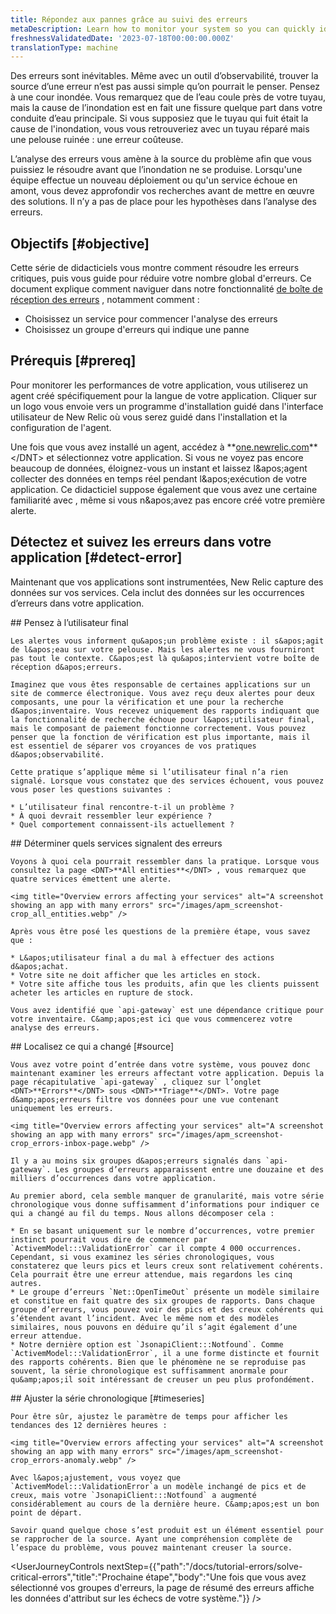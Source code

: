 ```yaml
---
title: Répondez aux pannes grâce au suivi des erreurs
metaDescription: Learn how to monitor your system so you can quickly identify and resolve many error occurrences fast.
freshnessValidatedDate: '2023-07-18T00:00:00.000Z'
translationType: machine
---
```


Des erreurs sont inévitables. Même avec un outil d’observabilité, trouver la source d’une erreur n’est pas aussi simple qu’on pourrait le penser. Pensez à une cour inondée. Vous remarquez que de l’eau coule près de votre tuyau, mais la cause de l’inondation est en fait une fissure quelque part dans votre conduite d’eau principale. Si vous supposiez que le tuyau qui fuit était la cause de l&apos;inondation, vous vous retrouveriez avec un tuyau réparé mais une pelouse ruinée : une erreur coûteuse.

L’analyse des erreurs vous amène à la source du problème afin que vous puissiez le résoudre avant que l’inondation ne se produise. Lorsqu&apos;une équipe effectue un nouveau déploiement ou qu&apos;un service échoue en amont, vous devez approfondir vos recherches avant de mettre en œuvre des solutions. Il n’y a pas de place pour les hypothèses dans l’analyse des erreurs.

## Objectifs [#objective]

Cette série de didacticiels vous montre comment résoudre les erreurs critiques, puis vous guide pour réduire votre nombre global d&apos;erreurs. Ce document explique comment naviguer dans notre fonctionnalité [de boîte de réception des erreurs](/docs/errors-inbox/getting-started) , notamment comment :

* Choisissez un service pour commencer l&apos;analyse des erreurs
* Choisissez un groupe d&apos;erreurs qui indique une panne

## Prérequis [#prereq]

Pour monitorer les performances de votre application, vous utiliserez un agent créé spécifiquement pour la langue de votre application. Cliquer sur un logo vous envoie vers un programme d&apos;installation guidé dans l&apos;interface utilisateur de New Relic où vous serez guidé dans l&apos;installation et la configuration de l&apos;agent.

<TechTileGrid>
  <TechTile name="Go agent" icon="logo-go" to="https://one.newrelic.com/nr1-core?state=985d4005-ba90-a8c7-1da1-2af34539b03b" />

  <TechTile name="Java agent" icon="logo-java" to="https://one.newrelic.com/nr1-core?state=80d18bcb-4919-1fcb-2b77-9406838eb916" />

  <TechTile name=".NET agent" icon="logo-dotnet" to="https://one.newrelic.com/nr1-core?state=30e93090-6dfa-6b70-8e75-472f54414355" />

  <TechTile name="Node.js agent" icon="logo-nodejs" to="https://one.newrelic.com/marketplace/install-data-source?state=be2e62fa-cc3b-c428-27c4-8d662c9e80a1" />

  <TechTile name="PHP agent" icon="logo-php" to="https://one.newrelic.com/nr1-core?state=aa633b41-72d4-009c-3abf-55dcf64894fe" />

  <TechTile name="Python agent" icon="logo-python" to="https://one.newrelic.com/nr1-core?state=20fda75b-58fb-a92a-f9e1-7b052035c6e8" />

  <TechTile name="Ruby agent" icon="logo-ruby" to="https://one.newrelic.com/nr1-core?state=d69143ab-605c-579b-25bf-cc6e5fee5b80" />
</TechTileGrid>

Une fois que vous avez installé un agent, accédez à <DNT>**[one.newrelic.com](https://one.newrelic.com/nr1-core?filters=\(domain%3D'APM'ANDtype%3D'APPLICATION'\))**</DNT> et sélectionnez votre application. Si vous ne voyez pas encore beaucoup de données, éloignez-vous un instant et laissez l&amp;apos;agent collecter des données en temps réel pendant l&amp;apos;exécution de votre application. Ce didacticiel suppose également que vous avez une certaine familiarité avec <InlinePopover type="alertsTutorial" />, même si vous n&amp;apos;avez pas encore créé votre première alerte.

## Détectez et suivez les erreurs dans votre application [#detect-error]

Maintenant que vos applications sont instrumentées, New Relic capture des données sur vos services. Cela inclut des données sur les occurrences d’erreurs dans votre application.

<Steps>
  <Step>
    ## Pensez à l’utilisateur final

    Les alertes vous informent qu&apos;un problème existe : il s&apos;agit de l&apos;eau sur votre pelouse. Mais les alertes ne vous fourniront pas tout le contexte. C&apos;est là qu&apos;intervient votre boîte de réception d&apos;erreurs.

    Imaginez que vous êtes responsable de certaines applications sur un site de commerce électronique. Vous avez reçu deux alertes pour deux composants, une pour la vérification et une pour la recherche d&apos;inventaire. Vous recevez uniquement des rapports indiquant que la fonctionnalité de recherche échoue pour l&apos;utilisateur final, mais le composant de paiement fonctionne correctement. Vous pouvez penser que la fonction de vérification est plus importante, mais il est essentiel de séparer vos croyances de vos pratiques d&apos;observabilité.

    Cette pratique s’applique même si l’utilisateur final n’a rien signalé. Lorsque vous constatez que des services échouent, vous pouvez vous poser les questions suivantes :

    * L’utilisateur final rencontre-t-il un problème ?
    * À quoi devrait ressembler leur expérience ?
    * Quel comportement connaissent-ils actuellement ?
  </Step>

  <Step>
    ## Déterminer quels services signalent des erreurs

    Voyons à quoi cela pourrait ressembler dans la pratique. Lorsque vous consultez la page <DNT>**All entities**</DNT> , vous remarquez que quatre services émettent une alerte.

    <img title="Overview errors affecting your services" alt="A screenshot showing an app with many errors" src="/images/apm_screenshot-crop_all_entities.webp" />

    Après vous être posé les questions de la première étape, vous savez que :

    * L&apos;utilisateur final a du mal à effectuer des actions d&apos;achat.
    * Votre site ne doit afficher que les articles en stock.
    * Votre site affiche tous les produits, afin que les clients puissent acheter les articles en rupture de stock.

    Vous avez identifié que `api-gateway` est une dépendance critique pour votre inventaire. C&amp;apos;est ici que vous commencerez votre analyse des erreurs.
  </Step>

  <Step>
    ## Localisez ce qui a changé [#source]

    Vous avez votre point d’entrée dans votre système, vous pouvez donc maintenant examiner les erreurs affectant votre application. Depuis la page récapitulative `api-gateway` , cliquez sur l’onglet <DNT>**Errors**</DNT> sous <DNT>**Triage**</DNT>. Votre page d&amp;apos;erreurs filtre vos données pour une vue contenant uniquement les erreurs.

    <img title="Overview errors affecting your services" alt="A screenshot showing an app with many errors" src="/images/apm_screenshot-crop_errors-inbox-page.webp" />

    Il y a au moins six groupes d&apos;erreurs signalés dans `api-gateway`. Les groupes d’erreurs apparaissent entre une douzaine et des milliers d’occurrences dans votre application.

    Au premier abord, cela semble manquer de granularité, mais votre série chronologique vous donne suffisamment d’informations pour indiquer ce qui a changé au fil du temps. Nous allons décomposer cela :

    * En se basant uniquement sur le nombre d’occurrences, votre premier instinct pourrait vous dire de commencer par `ActivemModel:::ValidationError` car il compte 4 000 occurrences. Cependant, si vous examinez les séries chronologiques, vous constaterez que leurs pics et leurs creux sont relativement cohérents. Cela pourrait être une erreur attendue, mais regardons les cinq autres.
    * Le groupe d’erreurs `Net::OpenTimeOut` présente un modèle similaire et constitue en fait quatre des six groupes de rapports. Dans chaque groupe d’erreurs, vous pouvez voir des pics et des creux cohérents qui s’étendent avant l’incident. Avec le même nom et des modèles similaires, nous pouvons en déduire qu’il s’agit également d’une erreur attendue.
    * Notre dernière option est `JsonapiClient:::Notfound`. Comme `ActivemModel:::ValidationError`, il a une forme distincte et fournit des rapports cohérents. Bien que le phénomène ne se reproduise pas souvent, la série chronologique est suffisamment anormale pour qu&amp;apos;il soit intéressant de creuser un peu plus profondément.
  </Step>

  <Step>
    ## Ajuster la série chronologique [#timeseries]

    Pour être sûr, ajustez le paramètre de temps pour afficher les tendances des 12 dernières heures :

    <img title="Overview errors affecting your services" alt="A screenshot showing an app with many errors" src="/images/apm_screenshot-crop_errors-anomaly.webp" />

    Avec l&apos;ajustement, vous voyez que `ActivemModel:::ValidationError`a un modèle inchangé de pics et de creux, mais votre `JsonapiClient:::Notfound` a augmenté considérablement au cours de la dernière heure. C&amp;apos;est un bon point de départ.

    Savoir quand quelque chose s’est produit est un élément essentiel pour se rapprocher de la source. Ayant une compréhension complète de l’espace du problème, vous pouvez maintenant creuser la source.
  </Step>
</Steps>

<UserJourneyControls nextStep={{"path":"/docs/tutorial-errors/solve-critical-errors","title":"Prochaine étape","body":"Une fois que vous avez sélectionné vos groupes d'erreurs, la page de résumé des erreurs affiche les données d'attribut sur les échecs de votre système."}} />